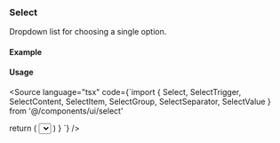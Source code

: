 
<Meta of={SelectStories} />

### Select

Dropdown list for choosing a single option.

#### Example

<Canvas>
  <Story of={SelectStories.Default} />
</Canvas>

#### Usage

<Source language="tsx" code={`import {
  Select, SelectTrigger, SelectContent,
  SelectItem, SelectGroup, SelectSeparator, SelectValue
} from '@/components/ui/select'

  return (
    <Select defaultValue="apple">
      <SelectTrigger className="min-w-40">
        <SelectValue placeholder="Select a fruit" />
      </SelectTrigger>
      <SelectContent>
        <SelectGroup>
          <SelectItem value="apple">Apple</SelectItem>
          <SelectItem value="banana">Banana</SelectItem>
        </SelectGroup>
      </SelectContent>
    </Select>
  )
}
`} />
